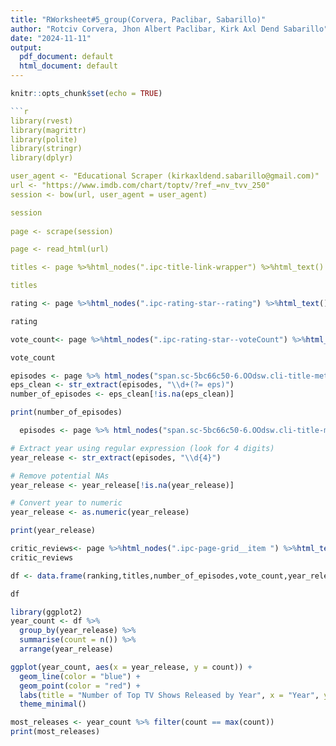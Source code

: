 ```yaml
---
title: "RWorksheet#5_group(Corvera, Paclibar, Sabarillo)"
author: "Rotciv Corvera, Jhon Albert Paclibar, Kirk Axl Dend Sabarillo"
date: "2024-11-11"
output:
  pdf_document: default
  html_document: default
---
```


```r
knitr::opts_chunk$set(echo = TRUE)
```

```r
```r
library(rvest)
library(magrittr)
library(polite)
library(stringr)
library(dplyr)

user_agent <- "Educational Scraper (kirkaxldend.sabarillo@gmail.com)"
url <- "https://www.imdb.com/chart/toptv/?ref_=nv_tvv_250"
session <- bow(url, user_agent = user_agent)

session
 
page <- scrape(session)

page <- read_html(url)

titles <- page %>%html_nodes(".ipc-title-link-wrapper") %>%html_text()

titles
```


```r
rating <- page %>%html_nodes(".ipc-rating-star--rating") %>%html_text()

rating
```

```r
vote_count<- page %>%html_nodes(".ipc-rating-star--voteCount") %>%html_text()

vote_count
```

```r
episodes <- page %>% html_nodes("span.sc-5bc66c50-6.OOdsw.cli-title-metadata-item") %>% html_text()
eps_clean <- str_extract(episodes, "\\d+(?= eps)")
number_of_episodes <- eps_clean[!is.na(eps_clean)]

print(number_of_episodes)
```

```r
  episodes <- page %>% html_nodes("span.sc-5bc66c50-6.OOdsw.cli-title-metadata-item") %>% html_text()

# Extract year using regular expression (look for 4 digits)
year_release <- str_extract(episodes, "\\d{4}")

# Remove potential NAs
year_release <- year_release[!is.na(year_release)]

# Convert year to numeric
year_release <- as.numeric(year_release)

print(year_release)

```

```r
critic_reviews<- page %>%html_nodes(".ipc-page-grid__item ") %>%html_text()
critic_reviews

```

```r
df <- data.frame(ranking,titles,number_of_episodes,vote_count,year_release,rating)

df
```

```r
library(ggplot2)
year_count <- df %>%
  group_by(year_release) %>%
  summarise(count = n()) %>%
  arrange(year_release)

ggplot(year_count, aes(x = year_release, y = count)) +
  geom_line(color = "blue") +
  geom_point(color = "red") +
  labs(title = "Number of Top TV Shows Released by Year", x = "Year", y = "Number of TV Shows") +
  theme_minimal()

most_releases <- year_count %>% filter(count == max(count))
print(most_releases)
```
